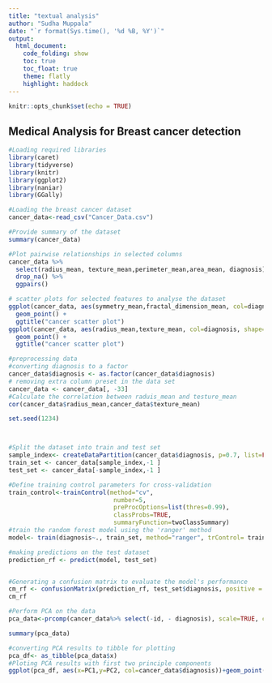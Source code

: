 ```yaml
---
title: "textual analysis"
author: "Sudha Muppala"
date: "`r format(Sys.time(), '%d %B, %Y')`"
output:
  html_document:
    code_folding: show
    toc: true
    toc_float: true
    theme: flatly
    highlight: haddock
---
```


```r
knitr::opts_chunk$set(echo = TRUE)
```


## Medical Analysis for Breast cancer detection

```r
#Loading required libraries
library(caret)
library(tidyverse)
library(knitr)
library(ggplot2)
library(naniar)
library(GGally)
```

```r
#Loading the breast cancer dataset
cancer_data<-read_csv("Cancer_Data.csv")

```

```r
#Provide summary of the dataset
summary(cancer_data)
```

```r
#Plot pairwise relationships in selected columns
cancer_data %>% 
  select(radius_mean, texture_mean,perimeter_mean,area_mean, diagnosis) %>% 
  drop_na() %>% 
  ggpairs()
```

```r
# scatter plots for selected features to analyse the dataset
ggplot(cancer_data, aes(symmetry_mean,fractal_dimension_mean, col=diagnosis, shape=diagnosis)) + 
  geom_point() + 
  ggtitle("cancer scatter plot")
ggplot(cancer_data, aes(radius_mean,texture_mean, col=diagnosis, shape=diagnosis)) + 
  geom_point() + 
  ggtitle("cancer scatter plot")

```

```r
#preprocessing data 
#converting diagnosis to a factor
cancer_data$diagnosis <- as.factor(cancer_data$diagnosis)
# removing extra column preset in the data set
cancer_data <- cancer_data[, -33] 
#Calculate the correlation between raduis_mean and testure_mean
cor(cancer_data$radius_mean,cancer_data$texture_mean)

```

```r
set.seed(1234)



#Split the dataset into train and test set 
sample_index<- createDataPartition(cancer_data$diagnosis, p=0.7, list=FALSE)
train_set <- cancer_data[sample_index,-1 ]
test_set <- cancer_data[-sample_index,-1 ]

#Define training control parameters for cross-validation
train_control<-trainControl(method="cv",
                             number=5,
                             preProcOptions=list(thres=0.99),
                             classProbs=TRUE,
                             summaryFunction=twoClassSummary)
#train the random forest model using the 'ranger' method
model<- train(diagnosis~., train_set, method="ranger", trControl= train_control)

```

```r
#making predictions on the test dataset
prediction_rf <- predict(model, test_set)


#Generating a confusion matrix to evaluate the model's performance
cm_rf <- confusionMatrix(prediction_rf, test_set$diagnosis, positive = "M")
cm_rf
```

```r
#Perform PCA on the data
pca_data<-prcomp(cancer_data%>% select(-id, - diagnosis), scale=TRUE, center=TRUE)

summary(pca_data)
```

```r
#converting PCA results to tibble for plotting
pca_df<- as_tibble(pca_data$x)
#Ploting PCA results with first two principle components
ggplot(pca_df, aes(x=PC1,y=PC2, col=cancer_data$diagnosis))+geom_point()
```
